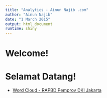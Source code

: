 ```yaml
---
title: "Analytics - Ainun Najib .com"
author: "Ainun Najib"
date: "1 March 2015"
output: html_document
runtime: shiny
---
```


# Welcome!

# Selamat Datang!

- [Word Cloud - RAPBD Pemprov DKI Jakarta](./RAPBDDKIJakarta/WordCloud/)

